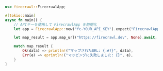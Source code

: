 ```rust Rust
use firecrawl::FirecrawlApp;

#[tokio::main]
async fn main() {
    // APIキーを使用して FirecrawlApp を初期化
    let app = FirecrawlApp::new("fc-YOUR_API_KEY").expect("FirecrawlApp の初期化に失敗しました");

    let map_result = app.map_url("https://firecrawl.dev", None).await;

    match map_result {
        Ok(data) => println!("マップされたURL: {:#?}", data),
        Err(e) => eprintln!("マッピングに失敗しました: {}", e),
    }
}
```
